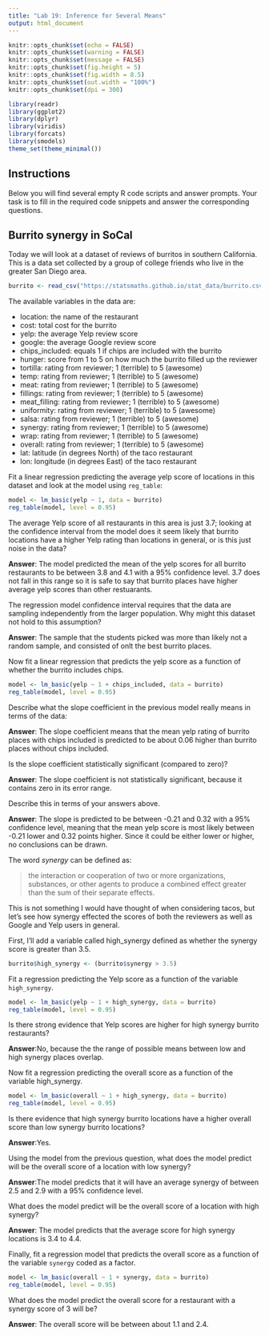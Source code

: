 ---
title: "Lab 19: Inference for Several Means"
output: html_document
---

```{r setup, include=FALSE}
knitr::opts_chunk$set(echo = FALSE)
knitr::opts_chunk$set(warning = FALSE)
knitr::opts_chunk$set(message = FALSE)
knitr::opts_chunk$set(fig.height = 5)
knitr::opts_chunk$set(fig.width = 8.5)
knitr::opts_chunk$set(out.width = "100%")
knitr::opts_chunk$set(dpi = 300)

library(readr)
library(ggplot2)
library(dplyr)
library(viridis)
library(forcats)
library(smodels)
theme_set(theme_minimal())
```

## Instructions

Below you will find several empty R code scripts and answer prompts. Your task
is to fill in the required code snippets and answer the corresponding
questions.

## Burrito synergy in SoCal

Today we will look at a dataset of reviews of burritos in southern
California. This is a data set collected by a group of college friends who
live in the greater San Diego area.

```{r}
burrito <- read_csv("https://statsmaths.github.io/stat_data/burrito.csv")
```

The available variables in the data are:

- location: the name of the restaurant
- cost: total cost for the burrito
- yelp: the average Yelp review score
- google: the average Google review score
- chips_included: equals 1 if chips are included with the burrito
- hunger: score from 1 to 5 on how much the burrito filled up the reviewer
- tortilla: rating from reviewer; 1 (terrible) to 5 (awesome)
- temp: rating from reviewer; 1 (terrible) to 5 (awesome)
- meat: rating from reviewer; 1 (terrible) to 5 (awesome)
- fillings: rating from reviewer; 1 (terrible) to 5 (awesome)
- meat_filling: rating from reviewer; 1 (terrible) to 5 (awesome)
- uniformity: rating from reviewer; 1 (terrible) to 5 (awesome)
- salsa: rating from reviewer; 1 (terrible) to 5 (awesome)
- synergy: rating from reviewer; 1 (terrible) to 5 (awesome)
- wrap: rating from reviewer; 1 (terrible) to 5 (awesome)
- overall: rating from reviewer; 1 (terrible) to 5 (awesome)
- lat: latitude (in degrees North) of the taco restaurant
- lon: longitude (in degrees East) of the taco restaurant

Fit a linear regression predicting the average yelp score of locations in this
dataset and look at the model using `reg_table`:

```{r}
model <- lm_basic(yelp ~ 1, data = burrito)
reg_table(model, level = 0.95)
```


The average Yelp score of all restaurants in this area is just 3.7; looking
at the confidence interval from the model does it seem likely that burrito
locations have a higher Yelp rating than locations in general, or is this
just noise in the data?

**Answer**: The model predicted the mean of the yelp scores for all burrito restaurants to be between 3.8 and 4.1 with a 95% confidence level. 3.7 does not fall in this range so it is safe to say that burrito places have higher average yelp scores than other restuarants. 

The regression model confidence interval requires that the data are sampling
independently from the larger population. Why might this dataset not hold to
this assumption?

**Answer**: The sample that the students picked was more than likely not a random sample, and consisted of onlt the best burrito places.

Now fit a linear regression that predicts the yelp score as a function of
whether the burrito includes chips.

```{r}
model <- lm_basic(yelp ~ 1 + chips_included, data = burrito)
reg_table(model, level = 0.95)
```

Describe what the slope coefficient in the previous model really means
in terms of the data:

**Answer**: The slope coefficient means that the mean yelp rating of burrito places with chips included is predicted to be about 0.06 higher than burrito places without chips included.

Is the slope coefficient statistically significant (compared to zero)?

**Answer**: The slope coefficient is not statistically significant, because it contains zero in its error range.

Describe this in terms of your answers above.

**Answer**: The slope is predicted to be between -0.21 and 0.32 with a 95% confidence level, meaning that the mean yelp score is most likely between -0.21 lower and 0.32 points higher. Since it could be either lower or higher, no conclusions can be drawn.

The word *synergy* can be defined as: 

> the interaction or cooperation of two or more organizations, substances,
> or other agents to produce a combined effect greater than the sum of
> their separate effects.

This is not something I would have thought of when considering tacos, but
let's see how synergy effected the scores of both the reviewers as well as
Google and Yelp users in general.

First, I'll add a variable called high_synergy defined as whether the synergy
score is greater than 3.5.

```{r}
burrito$high_synergy <- (burrito$synergy > 3.5)
```

Fit a regression predicting the Yelp score as a function of the
variable `high_synergy`.

```{r}
model <- lm_basic(yelp ~ 1 + high_synergy, data = burrito)
reg_table(model, level = 0.95)
```

Is there strong evidence that Yelp scores are higher for high synergy burrito
restaurants?

**Answer**:No, because the the range of possible means between low and high synergy places overlap.

Now fit a regression predicting the overall score as a function of the
variable high_synergy.

```{r}
model <- lm_basic(overall ~ 1 + high_synergy, data = burrito)
reg_table(model, level = 0.95)
```

Is there evidence that high synergy burrito locations have a higher overall
score than low synergy burrito locations?

**Answer**:Yes. 

Using the model from the previous question, what does the model predict
will be the overall score of a location with low synergy?

**Answer**:The model predicts that it will have an average synergy of between 2.5 and 2.9 with a 95% confidence level.

What does the model predict will be the overall score of a location with
high synergy?

**Answer**: The model predicts that the average score for high synergy locations is 3.4 to 4.4.

Finally, fit a regression model that predicts the overall score as a function
of the variable `synergy` coded as a factor.

```{r}
model <- lm_basic(overall ~ 1 + synergy, data = burrito)
reg_table(model, level = 0.95)
```

What does the model predict the overall score for a restaurant with a
synergy score of 3 will be?

**Answer**: The overall score will be between about 1.1 and 2.4.





